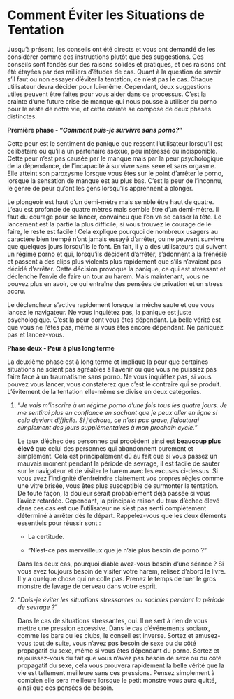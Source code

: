# Comment Éviter les Situations de Tentation

Jusqu'à présent, les conseils ont été directs et vous ont demandé de les considérer comme des instructions plutôt que des suggestions. Ces conseils sont fondés sur des raisons solides et pratiques, et ces raisons ont été étayées par des milliers d'études de cas. Quant à la question de savoir s'il faut ou non essayer d'éviter la tentation, ce n'est pas le cas. Chaque utilisateur devra décider pour lui-même. Cependant, deux suggestions utiles peuvent être faites pour vous aider dans ce processus. C'est la crainte d'une future crise de manque qui nous pousse à utiliser du porno pour le reste de notre vie, et cette crainte se compose de deux phases distinctes.

**Première phase - "*Comment puis-je survivre sans porno?*"**

Cette peur est le sentiment de panique que ressent l'utilisateur lorsqu'il est célibataire ou qu'il a un partenaire asexué, peu intéressé ou indisponible. Cette peur n'est pas causée par le manque mais par la peur psychologique de la dépendance, de l'incapacité à survivre sans sexe et sans orgasme. Elle atteint son paroxysme lorsque vous êtes sur le point d'arrêter le porno, lorsque la sensation de manque est au plus bas. C'est la peur de l'inconnu, le genre de peur qu'ont les gens lorsqu'ils apprennent à plonger.

Le plongeoir est haut d'un demi-mètre mais semble être haut de quatre. L'eau est profonde de quatre mètres mais semble être d'un demi-mètre. Il faut du courage pour se lancer, convaincu que l'on va se casser la tête. Le lancement est la partie la plus difficile, si vous trouvez le courage de le faire, le reste est facile ! Cela explique pourquoi de nombreux usagers au caractère bien trempé n'ont jamais essayé d'arrêter, ou ne peuvent survivre que quelques jours lorsqu'ils le font. En fait, il y a des utilisateurs qui suivent un régime porno et qui, lorsqu'ils décident d'arrêter, s'adonnent à la frénésie et passent à des clips plus violents plus rapidement que s'ils n'avaient pas décidé d'arrêter. Cette décision provoque la panique, ce qui est stressant et déclenche l'envie de faire un tour au harem. Mais maintenant, vous ne pouvez plus en avoir, ce qui entraîne des pensées de privation et un stress accru.

Le déclencheur s'active rapidement lorsque la mèche saute et que vous lancez le navigateur. Ne vous inquiétez pas, la panique est juste psychologique. C'est la peur dont vous êtes dépendant. La belle vérité est que vous ne l'êtes pas, même si vous êtes encore dépendant. Ne paniquez pas et lancez-vous.

**Phase deux - Peur à plus long terme**

La deuxième phase est à long terme et implique la peur que certaines situations ne soient pas agréables à l'avenir ou que vous ne puissiez pas faire face à un traumatisme sans porno. Ne vous inquiétez pas, si vous pouvez vous lancer, vous constaterez que c'est le contraire qui se produit. L'évitement de la tentation elle-même se divise en deux catégories.

1.  "*Je vais m'inscrire à un régime porno d'une fois tous les quatre jours. Je me sentirai plus en confiance en sachant que je peux aller en ligne si cela devient difficile. Si j'échoue, ce n'est pas grave, j'ajouterai simplement des jours supplémentaires à mon prochain cycle.*"

    Le taux d'échec des personnes qui procèdent ainsi est **beaucoup plus élevé** que celui des personnes qui abandonnent purement et simplement. Cela est principalement dû au fait que si vous passez un mauvais moment pendant la période de sevrage, il est facile de sauter sur le navigateur et de visiter le harem avec les excuses ci-dessus. Si vous avez l'indignité d'enfreindre clairement vos propres règles comme une vitre brisée, vous êtes plus susceptible de surmonter la tentation. De toute façon, la douleur serait probablement déjà passée si vous l'aviez retardée. Cependant, la principale raison du taux d'échec élevé dans ces cas est que l'utilisateur ne s'est pas senti complètement déterminé à arrêter dès le départ. Rappelez-vous que les deux éléments essentiels pour réussir sont :

    - La certitude.

    - "N'est-ce pas merveilleux que je n'aie plus besoin de porno ?"

    Dans les deux cas, pourquoi diable avez-vous besoin d'une séance ? Si vous avez toujours besoin de visiter votre harem, relisez d'abord le livre. Il y a quelque chose qui ne colle pas. Prenez le temps de tuer le gros monstre de lavage de cerveau dans votre esprit.

2.  "*Dois-je éviter les situations stressantes ou sociales pendant la période de sevrage ?*"

    Dans le cas de situations stressantes, oui. Il ne sert à rien de vous mettre une pression excessive. Dans le cas d'événements sociaux, comme les bars ou les clubs, le conseil est inverse. Sortez et amusez-vous tout de suite, vous n'avez pas besoin de sexe ou du côté propagatif du sexe, même si vous êtes dépendant du porno. Sortez et réjouissez-vous du fait que vous n'avez pas besoin de sexe ou du côté propagatif du sexe, cela vous prouvera rapidement la belle vérité que la vie est tellement meilleure sans ces pressions. Pensez simplement à combien elle sera meilleure lorsque le petit monstre vous aura quitté, ainsi que ces pensées de besoin.